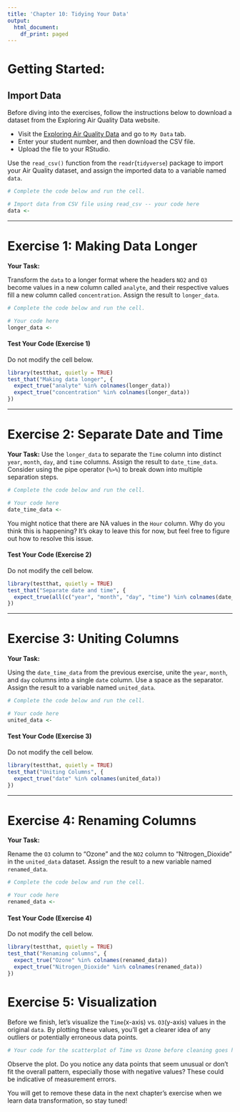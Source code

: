 ```yaml
---
title: 'Chapter 10: Tidying Your Data'
output:
  html_document:
    df_print: paged
---
```


# Getting Started:

## Import Data

Before diving into the exercises, follow the instructions below to download a dataset from the Exploring Air Quality Data website.

-   Visit the [Exploring Air Quality Data](https://uoft-chem.shinyapps.io/Air_Quality_App/) and go to `My Data` tab.
-   Enter your student number, and then download the CSV file.
-   Upload the file to your RStudio. 

Use the `read_csv()` function from the `readr`(`tidyverse`) package to import your Air Quality dataset, and assign the imported data to a variable named `data`.

```r
# Complete the code below and run the cell.

# Import data from CSV file using read_csv -- your code here
data <- 
```

------------------------------------------------------------------------

# Exercise 1: Making Data Longer

**Your Task:**

Transform the `data` to a longer format where the headers `NO2` and `O3` become values in a new column called `analyte`, and their respective values fill a new column called `concentration`. Assign the result to `longer_data`.

```r
# Complete the code below and run the cell.

# Your code here
longer_data <- 
```

#### Test Your Code (Exercise 1)

Do not modify the cell below. 

```r
library(testthat, quietly = TRUE)
test_that("Making data longer", {
  expect_true("analyte" %in% colnames(longer_data))
  expect_true("concentration" %in% colnames(longer_data))
})

```


------------------------------------------------------------------------

# Exercise 2: Separate Date and Time

**Your Task:**
Use the `longer_data` to separate the `Time` column into distinct `year`, `month`, `day`, and `time` columns. Assign the result to `date_time_data`. Consider using the pipe operator (`%>%`) to break down into multiple separation steps.

```r
# Complete the code below and run the cell.

# Your code here
date_time_data <- 
```
You might notice that there are NA values in the `Hour` column. Why do you think this is happening? It's okay to leave this for now, but feel free to figure out how to resolve this issue.


#### Test Your Code (Exercise 2)

Do not modify the cell below. 

```r
library(testthat, quietly = TRUE)
test_that("Separate date and time", {
  expect_true(all(c("year", "month", "day", "time") %in% colnames(date_time_data)))
})
```


------------------------------------------------------------------------

# Exercise 3: Uniting Columns

**Your Task:**

Using the `date_time_data` from the previous exercise, unite the `year`, `month`, and `day` columns into a single `date` column. Use a space as the separator. Assign the result to a variable named `united_data`.

```r
# Complete the code below and run the cell.

# Your code here
united_data <- 
```


#### Test Your Code (Exercise 3)

Do not modify the cell below. 
```r
library(testthat, quietly = TRUE)
test_that("Uniting Columns", {
  expect_true("date" %in% colnames(united_data))
})
```


------------------------------------------------------------------------

# Exercise 4: Renaming Columns

**Your Task:**

Rename the `O3` column to "Ozone" and the `NO2` column to "Nitrogen_Dioxide" in the `united_data` dataset. Assign the result to a new variable named `renamed_data`.

```r
# Complete the code below and run the cell.

# Your code here
renamed_data <- 
```


#### Test Your Code (Exercise 4)

Do not modify the cell below. 
```r
library(testthat, quietly = TRUE)
test_that("Renaming columns", {
  expect_true("Ozone" %in% colnames(renamed_data))
  expect_true("Nitrogen_Dioxide" %in% colnames(renamed_data))
})

```


# Exercise 5: Visualization

Before we finish, let's visualize the `Time`(x-axis) vs. `O3`(y-axis) values in the original `data`. By plotting these values, you'll get a clearer idea of any outliers or potentially erroneous data points. 

```r
# Your code for the scatterplot of Time vs Ozone before cleaning goes here.
```

Observe the plot. Do you notice any data points that seem unusual or don't fit the overall pattern, especially those with negative values? These could be indicative of measurement errors. 

You will get to remove these data in the next chapter's exercise when we learn data transformation, so stay tuned!
